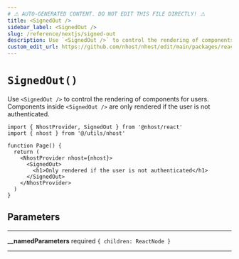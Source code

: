 ```yaml
---
# ⚠️ AUTO-GENERATED CONTENT. DO NOT EDIT THIS FILE DIRECTLY! ⚠️
title: <SignedOut />
sidebar_label: <SignedOut />
slug: /reference/nextjs/signed-out
description: Use `<SignedOut />` to control the rendering of components for users. Components inside `<SignedOut />` are only rendered if the user is not authenticated.
custom_edit_url: https://github.com/nhost/nhost/edit/main/packages/react/src/components/SignedOut.tsx#L26
---
```


# `SignedOut()`

Use `<SignedOut />` to control the rendering of components for users. Components inside `<SignedOut />` are only rendered if the user is not authenticated.

```tsx
import { NhostProvider, SignedOut } from '@nhost/react'
import { nhost } from '@/utils/nhost'

function Page() {
  return (
    <NhostProvider nhost={nhost}>
      <SignedOut>
        <h1>Only rendered if the user is not authenticated</h1>
      </SignedOut>
    </NhostProvider>
  )
}
```

## Parameters

---

**<span className="parameter-name">\_\_namedParameters</span>** <span className="optional-status">required</span> `{ children: ReactNode }`

---
